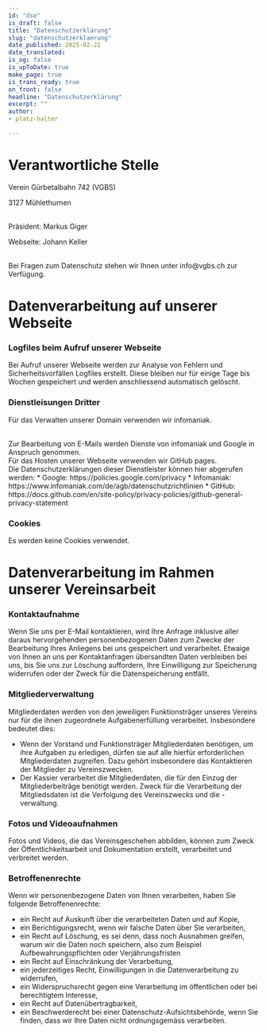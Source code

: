 ```yaml
---
id: "dse"
is_draft: false
title: "Datenschutzerklärung"
slug: "datenschutzerklaerung"
date_published: 2025-02-21
date_translated:
is_og: false
is_upToDate: true
make_page: true
is_trans_ready: true
on_front: false
headline: "Datenschutzerklärung"
excerpt: ""
author:
- platz-halter

---
```


# Verantwortliche Stelle
Verein Gürbetalbahn 742 (VGBS)

3127 Mühlethurnen
  
<br />
Präsident: Markus Giger

Webseite: Johann Keller

<br />
Bei Fragen zum Datenschutz stehen wir Ihnen unter info@vgbs.ch zur Verfügung.

# Datenverarbeitung auf unserer Webseite

### Logfiles beim Aufruf unserer Webseite
Bei Aufruf unserer Webseite werden zur Analyse von Fehlern und Sicherheitsvorfällen Logfiles erstellt. Diese bleiben nur für einige Tage bis Wochen gespeichert und werden anschliessend automatisch gelöscht.

### Dienstleisungen Dritter
Für das Verwalten unserer Domain verwenden wir infomaniak.  

<br />
Zur Bearbeitung von E-Mails werden Dienste von infomaniak und Google in Anspruch genommen.  

<br />
Für das Hosten unserer Webseite verwenden wir GitHub pages.  

<br />
Die Datenschutzerklärungen dieser Dienstleister können hier abgerufen werden:
* Google: https://policies.google.com/privacy
* Infomaniak: https://www.infomaniak.com/de/agb/datenschutzrichtlinien
* GitHub: https://docs.github.com/en/site-policy/privacy-policies/github-general-privacy-statement

### Cookies
Es werden keine Cookies verwendet.

# Datenverarbeitung im Rahmen unserer Vereinsarbeit

### Kontaktaufnahme
Wenn Sie uns per E-Mail kontaktieren, wird Ihre Anfrage inklusive aller daraus hervorgehenden personenbezogenen Daten zum Zwecke der Bearbeitung Ihres Anliegens bei uns gespeichert und verarbeitet.
Etwaige von Ihnen an uns per Kontaktanfragen übersandten Daten verbleiben bei uns, bis Sie uns zur Löschung auffordern, Ihre Einwilligung zur Speicherung widerrufen oder der Zweck für die Datenspeicherung entfällt.

### Mitgliederverwaltung
Mitgliederdaten werden von den jeweiligen Funktionsträger unseres Vereins nur für die ihnen zugeordnete Aufgabenerfüllung verarbeitet. Insbesondere bedeutet dies:
* Wenn der Vorstand und Funktionsträger Mitgliederdaten benötigen, um ihre Aufgaben zu erledigen, dürfen sie auf alle hierfür erforderlichen Mitgliederdaten zugreifen. Dazu gehört insbesondere das Kontaktieren der Mitglieder zu Vereinszwecken.
* Der Kassier verarbeitet die Mitgliederdaten, die für den Einzug der Mitgliederbeiträge benötigt werden.
Zweck für die Verarbeitung der Mitgliedsdaten ist die Verfolgung des Vereinszwecks und die -verwaltung. 

### Fotos und Videoaufnahmen
Fotos und Videos, die das Vereinsgeschehen abbilden, können zum Zweck der Öffentlichkeitsarbeit und Dokumentation erstellt, verarbeitet und verbreitet werden. 

### Betroffenenrechte
Wenn wir personenbezogene Daten von Ihnen verarbeiten, haben Sie folgende Betroffenenrechte:
* ein Recht auf Auskunft über die verarbeiteten Daten und auf Kopie,
* ein Berichtigungsrecht, wenn wir falsche Daten über Sie verarbeiten,
* ein Recht auf Löschung, es sei denn, dass noch Ausnahmen greifen, warum wir die Daten noch speichern, also zum Beispiel Aufbewahrungspflichten oder Verjährungsfristen
* ein Recht auf Einschränkung der Verarbeitung,
* ein jederzeitiges Recht, Einwilligungen in die Datenverarbeitung zu widerrufen,
* ein Widerspruchsrecht gegen eine Verarbeitung im öffentlichen oder bei berechtigtem Interesse,
* ein Recht auf Datenübertragbarkeit,
* ein Beschwerderecht bei einer Datenschutz-Aufsichtsbehörde, wenn Sie finden, dass wir Ihre Daten nicht ordnungsgemäss verarbeiten.

